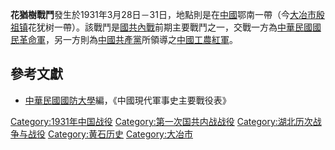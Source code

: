 {{Infobox Military Conflict|
campaign=|
image=|
caption=|
conflict=花猶樹戰鬥|
date=1931年3月28日－31日|
place=[[中國|中國]]鄂南|
result=中國紅軍進攻國軍進駐地，雙方均傷亡百餘人，三日後，紅軍撤退至鄂南太平塘|
combatant1=中華民國國民革命軍26師第二團|
combatant2=| 
commander1=[[王克俊|王克俊]]|
commander2=|
strength1=|
strength2=600|
casualties1=|
casualties2=|
}}
'''花猶樹戰鬥'''發生於1931年3月28日－31日，地點則是在[[中國|中國]]鄂南一帶（今[[大冶市|大冶市]][[殷祖镇|殷祖镇]]花犹树一帶）。該戰鬥是[[國共內戰|國共內戰]]前期主要戰鬥之一，交戰一方為[[中華民國|中華民國]][[國民革命軍|國民革命軍]]，另一方則為[[中國共產黨|中國共產黨]]所領導之[[中國工農紅軍|中國工農紅軍]]。

==參考文獻==
*[[中華民國|中華民國]][[國防大學_(臺灣)|國防大學]]編，《中國現代軍事史主要戰役表》

{{第一次国共内战}}
[[Category:1931年中国战役|Category:1931年中国战役]]
[[Category:第一次国共内战战役|Category:第一次国共内战战役]]
[[Category:湖北历次战争与战役|Category:湖北历次战争与战役]]
[[Category:黄石历史|Category:黄石历史]]
[[Category:大冶市|Category:大冶市]]